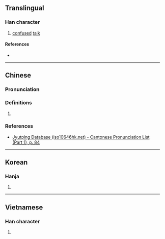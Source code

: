 {{also|𪢠}}
{{character info}}
==Translingual==

===Han character===
{{Han char|rn=30|rad=口|as=21|sn=24|four=|canj=RTAW|ids=⿰口蘭}}

# [[confuse]]d [[talk]]

====References====
* {{Han ref|kx=0215.320|dkj=04658|dj=0439.040|hdz=10709.070|uh=56D2|ud=22226}}

----

==Chinese==
{{zh-forms|s=𪢠}}

===Pronunciation===
{{zh-pron
|m=lán
|c=laan4
|mc=y
|oc=y
|cat=
}}

===Definitions===
{{zh-hanzi}}

# {{rfdef|zh|sort=口21}}

===References===
* [http://www.iso10646hk.net/jp/document/download.jsp Jyutping Database (iso10646hk.net) - Cantonese Pronunciation List (Part 1), p. 84]

----

==Korean==

===Hanja===
{{ko-hanja|hangeul=[[란]]|rv=ran|mr=ran}}

# {{rfdef|ko|sort=口21}}

----

==Vietnamese==

===Han character===
{{vi-readings|reading=rợn|rs=口21}}

# {{rfdef|vi|sort=口21}}